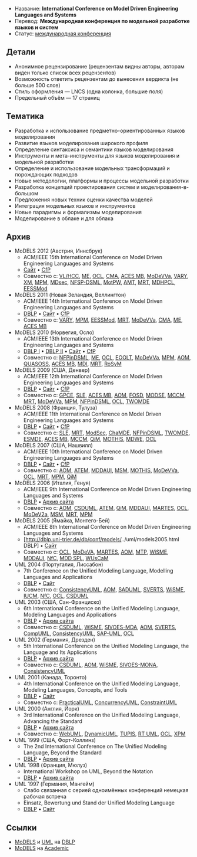 * Название: '''International Conference on Model Driven Engineering Languages and Systems'''
* Перевод: '''Международная конференция по модельной разработке языков и систем'''
* Статус: [[International Conference|международная конференция]]

== Детали ==
* Анонимное рецензирование (рецензентам видны авторы, авторам виден только список всех рецензентов)
* Возможность ответить рецензентам до вынесения вердикта (не больше 500 слов)
* Стиль оформления — LNCS (одна колонка, большие поля)
* Предельный объём — 17 страниц

== Тематика ==
* Разработка и использование предметно-ориентированных языков моделирования
* Развитие языков моделирования широкого профиля
* Определение синтаксиса и семантики языков моделирования
* Инструменты и мета-инструменты для языков моделирования и модельной разработки
* Определение и использование модельных трансформаций и порождающих подходов
* Новые методологии, платформы и процессы модельной разработки
* Разработка концепций проектирования систем и моделирования-в-большом
* Предложения новых техник оценки качества моделей
* Интеграция модельных языков и инструментов
* Новые парадигмы и формализмы моделирования
* Моделирование в облаке и для облака

== Архив ==
* MoDELS 2012 (Австрия, Иннсбрук)
** ACM/IEEE 15th International Conference on Model Driven Engineering Languages and Systems 
** [http://models2012.info/ Сайт] • [http://wikicfp.com/cfp/servlet/event.showcfp?eventid=21525&copyownerid=25474 CfP]
** Совместно с: [[VL/HCC]], [[ME]], [[OCL]], [[CMA]], [[ACES MB]], [[MoDeVVa]], [[VARY]], [[XM]], [[MPM]], [[MDsec]], [[NFSP-DSML]], [[MotPW]], [[AMT]], [[MRT]], [[MDHPCL]], [[EESSMod]]
* MoDELS 2011 (Новая Зеландия, Веллингтон)
** ACM/IEEE 14th International Conference on Model Driven Engineering Languages and Systems
** [http://dblp.uni-trier.de/db/conf/models/models2011.html DBLP] • [http://ecs.victoria.ac.nz/Events/MODELS2011/ Сайт] • [http://wikicfp.com/cfp/servlet/event.showcfp?eventid=14009&copyownerid=2 CfP]
** Совместно с: [[VARY]], [[MPM]], [[EESSMod]], [[MRT]], [[MoDeVVa]], [[CMA]], [[ME]], [[ACES MB]]
* MoDELS 2010 (Норвегия, Осло)
** ACM/IEEE 13th International Conference on Model Driven Engineering Languages and Systems
** [http://dblp.uni-trier.de/db/conf/models/models2010-1.html DBLP I] • [http://dblp.uni-trier.de/db/conf/models/models2010-2.html DBLP II] • [http://models2010.ifi.uio.no/ Сайт] • [http://wikicfp.com/cfp/servlet/event.showcfp?eventid=7183&copyownerid=2 CfP]
** Совместно с: [[NFPinDSML]], [[ME]], [[OCL]], [[EOOLT]], [[MoDeVVa]], [[MPM]], [[AOM]], [[QUASOSS]], [[ACES MB]], [[MDI]], [[MRT]], [[RoSyM]]
* MoDELS 2009 (США, Денвер)
** ACM/IEEE 12th International Conference on Model Driven Engineering Languages and Systems
** [http://dblp.uni-trier.de/db/conf/models/models2009.html DBLP] • [http://www.cs.colostate.edu/models09/index.html Сайт] • [http://wikicfp.com/cfp/servlet/event.showcfp?eventid=4470&copyownerid=619 CfP]
** Совместно с: [[GPCE]], [[SLE]], [[ACES MB]], [[AOM]], [[FOSD]], [[MODSE]], [[ME|MCCM]], [[MRT]], [[MoDeVVa]], [[MPM]], [[NFPinDSML]], [[OCL]], [[TWOMDE]]
* MoDELS 2008 (Франция, Тулуза)
** ACM/IEEE 11th International Conference on Model Driven Engineering Languages and Systems 
** [http://dblp.uni-trier.de/db/conf/models/models2008.html DBLP] • [http://www.irit.fr/models/index.html Сайт] • [http://wikicfp.com/cfp/servlet/event.showcfp?eventid=1272&copyownerid=2 CfP]
** Совместно с: [[SLE]], [[MRT]], [[ModSec]], [[ChaMDE]], [[NFPinDSML]], [[TWOMDE]], [[ESMDE]], [[ACES MB]], [[ME|MCCM]], [[QiM]], [[MOTHIS]], [[MDWE]], [[OCL]]
* MoDELS 2007 (США, Нашвилл)
** ACM/IEEE 10th International Conference on Model Driven Engineering Languages and Systems
** [http://dblp.uni-trier.de/db/conf/models/models2007.html DBLP] • [http://models2007.isis.vanderbilt.edu/index.html Сайт] • [http://wikicfp.com/cfp/servlet/event.showcfp?eventid=1271&copyownerid=2 CfP]
** Совместно с: [[AOM]], [[SLE|ATEM]], [[MDDAUI]], [[MSM]], [[MOTHIS]], [[MoDeVVa]], [[OCL]], [[MRT]], [[MPM]], [[QiM]]
* MoDELS 2006 (Италия, Генуя)
** ACM/IEEE 9th International Conference on Model Driven Engineering Languages and Systems
** [http://dblp.uni-trier.de/db/conf/models/models2006.html DBLP] • [http://web.archive.org/web/20090215015846/http://www.disi.unige.it/researchsites/models06/ Архив сайта]
** Совместно с: [[AOM]], [[CSDUML]], [[SLE|ATEM]], [[QiM]], [[MDDAUI]], [[MARTES]], [[OCL]], [[MoDeVVa|MoDeV2a]], [[MSM]], [[MRT]], [[MPM]]
* MoDELS 2005 (Ямайка, Монтего-Бей)
** ACM/IEEE 8th International Conference on Model Driven Engineering Languages and Systems
** [http://dblp.uni-trier.de/db/conf/models/../uml/models2005.html DBLP] • [http://www.cs.colostate.edu/models05/ Сайт]
** Совместно с: [[OCL]], [[MoDeVVa|MoDeVA]], [[MARTES]], [[AOM]], [[MTP]], [[WiSME]], [[MDDAUI]], [[NfC]], [[MDD SPL]], [[WUsCaM]]
* UML 2004 (Португалия, Лиссабон)
** 7th Conference on the Unified Modeling Language, Modelling Languages and Applications
** [http://dblp.uni-trier.de/db/conf/uml/uml2004.html DBLP] • [http://ctp.di.fct.unl.pt/UML2004/ Сайт]
** Совместно с: [[ConsistencyUML]], [[AOM]], [[SADUML]], [[SVERTS]], [[WiSME]], [[IUCM]], [[NfC]], [[OCL]], [[CSDUML]]
* UML 2003 (США, Сан-Франциско)
** 6th International Conference on the Unified Modeling Language, Modeling Languages and Applications
** [http://dblp.uni-trier.de/db/conf/uml/uml2003.html DBLP] • [http://web.archive.org/web/20041207030726/http://ase.arc.nasa.gov/uml03/ Архив сайта]
** Совместно с: [[CSDUML]], [[WiSME]], [[SIVOES-MDA]], [[AOM]], [[SVERTS]], [[CompUML]], [[ConsistencyUML]], [[SAP-UML]], [[OCL]]
* UML 2002 (Германия, Дрезден)
** 5th International Conference on the Unified Modeling Language, the Language and Its Applications
** [http://dblp.uni-trier.de/db/conf/uml/uml2002.html DBLP] • [http://web.archive.org/web/20021109171924/www.inf.tu-dresden.de/uml/index.html Архив сайта]
** Совместно с: [[CSDUML]], [[AOM]], [[WiSME]], [[NfC|SIVOES-MONA]], [[ConsistencyUML]]
* UML 2001 (Канада, Торонто)
** 4th International Conference on the Unified Modeling Language, Modeling Languages, Concepts, and Tools
** [http://dblp.uni-trier.de/db/conf/uml/uml2001.html DBLP] • [http://www.cs.toronto.edu/uml2001/ Сайт]
** Совместно с: [[PracticalUML]], [[ConcurrencyUML]], [[ConstraintUML]]
* UML 2000 (Англия, Йорк)
** 3rd International Conference on the Unified Modeling Language, Advancing the Standard
** [http://dblp.uni-trier.de/db/conf/uml/uml2000.html DBLP] • [http://web.archive.org/web/20011211123038/http://www.cs.york.ac.uk/uml2000/ Архив сайта]
** Совместно с: [[WebUML]], [[DynamicUML]], [[TUPIS]], [[RT UML]], [[OCL]], [[XM|XPM]]
* UML 1999 (США, Форт-Коллинз)
** The 2nd International Conference on The Unified Modeling Language, Beyond the Standard
** [http://dblp.uni-trier.de/db/conf/uml/uml1999.html DBLP] • [http://web.archive.org/web/200012180046/http://www.cs.colostate.edu/UML99/ Архив сайта]
* UML 1998 (Франция, Мюлуз)
** International Workshop on UML, Beyond the Notation
** [http://dblp.uni-trier.de/db/conf/uml/uml1998.html DBLP] • [http://web.archive.org/web/20001205155000/www.essaim.univ-mulhouse.fr/uml/evenements/index.html Архив сайта]
* UML 1997 (Германия, Мангейм)
** Слабо связанная с серией одноимённых конференций немецкая рабочая встреча
** Einsatz, Bewertung und Stand der Unified Modeling Language
** [http://dblp.uni-trier.de/db/conf/uml/uml1997.html DBLP] • [http://www.db.informatik.uni-bremen.de/umlbib/conf/UML97.html Сайт]

== Ссылки ==
* [http://dblp.uni-trier.de/db/conf/models/ MoDELS] и [http://dblp.uni-trier.de/db/conf/uml/ UML] на [[DBLP]]
* [http://academic.research.microsoft.com/Conference/2202/ MoDELS] на [[Academic]]
